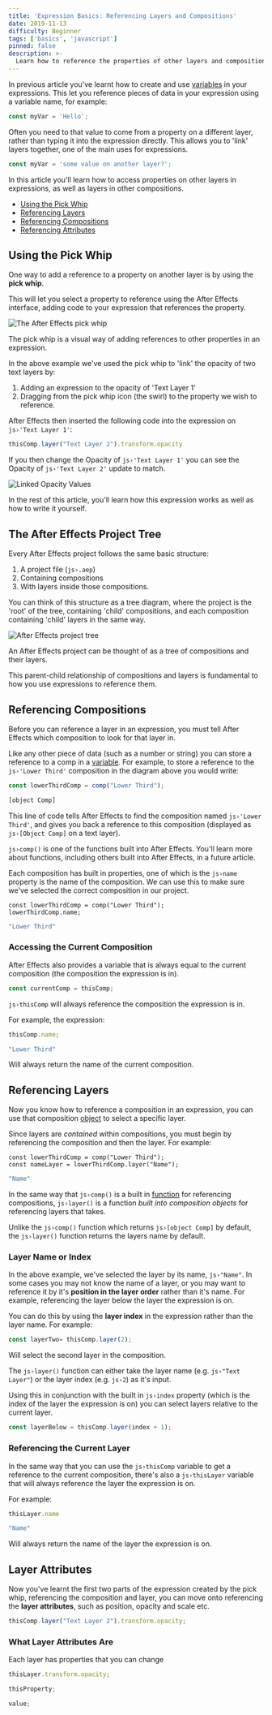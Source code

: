 ```yaml
---
title: 'Expression Basics: Referencing Layers and Compositions'
date: 2019-11-13
difficulty: Beginner
tags: ['basics', 'javascript']
pinned: false
description: >-
  Learn how to reference the properties of other layers and compositions in After Effects expressions.
---
```



In previous article you've learnt how to create and use [variables](/blog/basics-variables) in your expressions. This let you reference pieces of data in your expression using a variable name, for example:

```js
const myVar = 'Hello';
```

Often you need to that value to come from a property on a different layer, rather than typing it into the expression directly. This allows you to 'link' layers together, one of the main uses for expressions.

```js
const myVar = 'some value on another layer?';
```

In this article you'll learn how to access properties on other layers in expressions, as well as layers in other compositions.

<ContentList>

- [Using the Pick Whip](#using-the-pick-whip)
- [Referencing Layers](#referencing-layers)
- [Referencing Compositions](#referencing-compositions)
- [Referencing Attributes](referencing-attributes)

</ContentList>

## Using the Pick Whip

One way to add a reference to a property on another layer is by using the **pick whip**.

This will let you select a property to reference using the After Effects interface, adding code to your expression that references the property.

![The After Effects pick whip](pick-whip.png)

<Inform>

The pick whip is a visual way of adding references to other properties in an expression.

</Inform>

In the above example we've used the pick whip to 'link' the opacity of two text layers by:

1. Adding an expression to the opacity of 'Text Layer 1'
2. Dragging from the pick whip icon (the swirl) to the property we wish to reference.

After Effects then inserted the following code into the expression on `js›'Text Layer 1'`:

```js
thisComp.layer("Text Layer 2").transform.opacity
```

If you then change the Opacity of `js›'Text Layer 1'` you can see the Opacity of `js›'Text Layer 2'` update to match.

![Linked Opacity Values](linked-opacity-values.png)

In the rest of this article, you'll learn how this expression works as well as how to write it yourself.

## The After Effects Project Tree

Every After Effects project follows the same basic structure:

1. A project file (`js›.aep`)
2. Containing compositions
3. With layers inside those compositions.

You can think of this structure as a tree diagram, where the project is the 'root' of the tree, containing 'child' compositions, and each composition containing 'child' layers in the same way.

![After Effects project tree](ae-project-object.svg)

<Inform>

An After Effects project can be thought of as a tree of compositions and their layers.

</Inform>

This parent-child relationship of compositions and layers is fundamental to how you use expressions to reference them.

## Referencing Compositions

Before you can reference a layer in an expression, you must tell After Effects which composition to look for that layer in.

Like any other piece of data (such as a number or string) you can store a reference to a comp in a [variable](/blog/basics-variables). For example, to store a reference to the `js›'Lower Third'` composition in the diagram above you would write:

```js
const lowerThirdComp = comp("Lower Third");
```
<Successful>

```js
[object Comp]
```

</Successful>

This line of code tells After Effects to find the composition named `js›'Lower Third'`, and gives you back a reference to this composition (displayed as `js›[Object Comp]` on a text layer).

<Note>

`js›comp()` is one of the functions built into After Effects. You'll learn more about functions, including others built into After Effects, in a future article.

</Note>

Each composition has built in properties, one of which is the `js›name` property is the name of the composition. We can use this to make sure we've selected the correct composition in our project.

```js{2}
const lowerThirdComp = comp("Lower Third");
lowerThirdComp.name;
```

<Successful>

```js
"Lower Third"
```

</Successful>

### Accessing the Current Composition

After Effects also provides a variable that is always equal to the current composition (the composition the expression is in).

```js
const currentComp = thisComp;
```

<Inform>

`js›thisComp` will always reference the composition the expression is in.

</Inform>

For example, the expression:

```js
thisComp.name;
```

<Successful>

```js
"Lower Third"
```

</Successful>

Will always return the name of the current composition.

## Referencing Layers

Now you know how to reference a composition in an expression, you can use that composition [object](/blog/basics-objects) to select a specific layer.

Since layers are *contained* within compositions, you must begin by referencing the composition and then the layer. For example:

```js{2}
const lowerThirdComp = comp("Lower Third");
const nameLayer = lowerThirdComp.layer("Name");
```

<Successful>

```js
"Name"
```

</Successful>


<Inform>

In the same way that `js›comp()` is a built in [function](/blog/basics-functions) for referencing compositions, `js›layer()` is a function *built into composition objects* for referencing layers that takes.

</Inform>

Unlike the `js›comp()` function which returns `js›[object Comp]` by default, the `js›layer()` function returns the layers name by default.

### Layer Name or Index

In the above example, we've selected the layer by its name, `js›"Name"`. In some cases you may not know the name of a layer, or you may want to reference it by it's **position in the layer order** rather than it's name. For example, referencing the layer below the layer the expression is on.

You can do this by using the **layer index** in the expression rather than the layer name. For example:

```js
const layerTwo= thisComp.layer(2);
```

Will select the second layer in the composition.

<Inform>

The `js›layer()` function can either take the layer name (e.g. `js›"Text Layer"`) or the layer index (e.g. `js›2`) as it's input.

</Inform>

Using this in conjunction with the built in `js›index` property (which is the index of the layer the expression is on) you can select layers relative to the current layer.

```js
const layerBelow = thisComp.layer(index + 1);
```


### Referencing the Current Layer

In the same way that you can use the `js›thisComp` variable to get a reference to the current composition, there's also a `js›thisLayer` variable that will always reference the layer the expression is on.

For example:

```js
thisLayer.name
```

<Successful>

```js
"Name"
```

</Successful>

Will always return the name of the layer the expression is on.

## Layer Attributes

Now you've learnt the first two parts of the expression created by the pick whip, referencing the composition and layer, you can move onto referencing the **layer attributes**, such as position, opacity and scale etc.

```js
thisComp.layer("Text Layer 2").transform.opacity;
```

### What Layer Attributes Are

Each layer has properties that you can change 

```js
thisLayer.transform.opacity;
```

```js
thisProperty;
```

```js
value;
```
